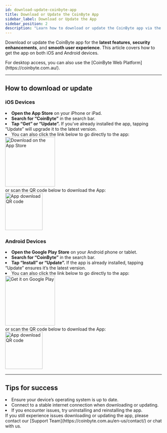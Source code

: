 ```yaml
---
id: download-update-coinbyte-app
title: Download or Update the CoinByte App
sidebar_label: Download or Update the App
sidebar_position: 2
description: "Learn how to download or update the CoinByte app via the Apple App Store or Google Play Store."
---
```



Download or update the CoinByte app for the **latest features**, **security enhancements**, and **smooth user experience**. This article covers how to get the app on both iOS and Android devices.

<InfoBox>
For desktop access, you can also use the [CoinByte Web Platform](https://coinbyte.com.au/).
</InfoBox>

---

## How to download or update

<Tabs groupId="platform">
  <TabItem value="ios" label="IOS">
<div style={{ marginTop: '1.5rem' }}></div>

### iOS Devices

<div style={{ marginTop: '1.5rem' }}></div>
<RoundStepList>
  <li>
    <strong>Open the App Store</strong> on your iPhone or iPad.
  </li>
  <li>
    <strong>Search for “CoinByte”</strong> in the search bar.
  </li>
  <li>
    <strong>Tap “Get” or “Update”.</strong> If you've already installed the app, tapping “Update” will upgrade it to the latest version.
  </li>
  <li>
    You can also click the link below to go directly to the app:
    <br/>
    <a href="https://apps.apple.com/au/app/coinbyte-buy-bitcoin-crypto/id6739201223" target="_blank" rel="noopener noreferrer">
      <img src={useBaseUrl('/img/general/apple-store.png')} alt="Download on the App Store" width="160" />
    </a><br/>
or scan the QR code below to download the App:
<br/>
<img src={useBaseUrl('/img/general/downloadqrcode.png')} alt="App download QR code" width="120" />
  </li>
</RoundStepList>

  </TabItem>
  <TabItem value="android" label="Android">
<div style={{ marginTop: '1.5rem' }}></div>

### Android Devices

<div style={{ marginTop: '1.5rem' }}></div>
<RoundStepList>
  <li>
    <strong>Open the Google Play Store</strong> on your Android phone or tablet.
  </li>
  <li>
    <strong>Search for “CoinByte”</strong> in the search bar.
  </li>
  <li>
    <strong>Tap “Install” or “Update”.</strong> If the app is already installed, tapping “Update” ensures it’s the latest version.
  </li>
  <li>
    You can also click the link below to go directly to the app:
    <br/>
    <a href="https://https://play.google.com/store/apps/details?id=au.com.coinbyte.app" target="_blank" rel="noopener noreferrer">
       <img src={useBaseUrl('/img/general/google-play.png')} alt="Get it on Google Play" width="160" />
    </a><br/>
or scan the QR code below to download the App:
<br/>
<img src={useBaseUrl('/img/general/downloadqrcode.png')} alt="App download QR code" width="120" />
  </li>
</RoundStepList>

  </TabItem>
</Tabs>

---

## Tips for success

<TickList>
  <li>Ensure your device’s operating system is up to date.</li>
  <li>Connect to a stable internet connection when downloading or updating.</li>
  <li>If you encounter issues, try uninstalling and reinstalling the app.</li>
</TickList>

<WarningBox>
If you still experience issues downloading or updating the app, please contact our [Support Team](https://coinbyte.com.au/en-us/contact/) or chat with us.
</WarningBox>

<RelatedArticles category="account-security" />
